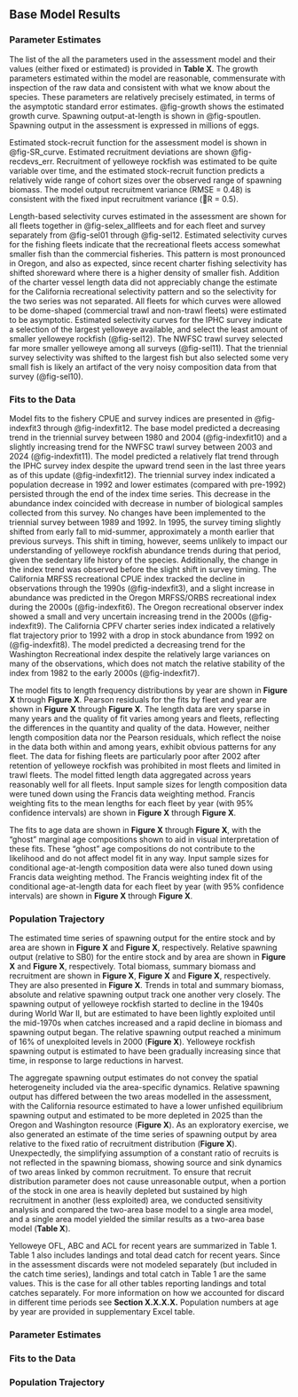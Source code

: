 ## Base Model Results

### Parameter Estimates

The list of the all the parameters used in the assessment model and their values (either fixed or estimated) is provided in **Table X**. The growth parameters estimated within the model are reasonable, commensurate with inspection of the raw data and consistent with what we know about the species. These parameters are relatively precisely estimated, in terms of the asymptotic standard error estimates. @fig-growth shows the estimated growth curve. Spawning output-at-length is shown in @fig-spoutlen. Spawning output in the assessment is expressed in millions of eggs.

Estimated stock-recruit function for the assessment model is shown in @fig-SR_curve. Estimated recruitment deviations are shown @fig-recdevs_err. Recruitment of yelloweye rockfish was estimated to be quite variable over time, and the estimated stock-recruit function predicts a relatively wide range of cohort sizes over the observed range of spawning biomass. The model output recruitment variance (RMSE = 0.48) is consistent with the fixed input recruitment variance (R = 0.5).

Length-based selectivity curves estimated in the assessment are shown for all fleets together in @fig-selex_allfleets and for each fleet and survey separately from @fig-sel01 through @fig-sel12. Estimated selectivity curves for the fishing fleets indicate that the recreational fleets access somewhat smaller fish than the commercial fisheries. This pattern is most pronounced in Oregon, and also as expected, since recent charter fishing selectivity has shifted shoreward where there is a higher density of smaller fish. Addition of the charter vessel length data did not appreciably change the estimate for the California recreational selectivity pattern and so the selectivity for the two series was not separated. All fleets for which curves were allowed to be dome-shaped (commercial trawl and non-trawl fleets) were estimated to be asymptotic. Estimated selectivity curves for the IPHC survey indicate a selection of the largest yelloweye available, and select the least amount of smaller yelloweye rockfish (@fig-sel12). The NWFSC trawl survey selected far more smaller yelloweye among all surveys (@fig-sel11). That the triennial survey selectivity was shifted to the largest fish but also selected some very small fish is likely an artifact of the very noisy composition data from that survey (@fig-sel10). 

### Fits to the Data

Model fits to the fishery CPUE and survey indices are presented in @fig-indexfit3 through @fig-indexfit12. The base model predicted a decreasing trend in the triennial survey between 1980 and 2004 (@fig-indexfit10) and a slightly increasing trend for the NWFSC trawl survey between 2003 and 2024 (@fig-indexfit11). The model predicted a relatively flat trend through the IPHC survey index despite the upward trend seen in the last three years as of this update (@fig-indexfit12). The triennial survey index indicated a population decrease in 1992 and lower estimates (compared with pre-1992) persisted through the end of the index time series. This decrease in the abundance index coincided with decrease in number of biological samples collected from this survey. No changes have been implemented to the triennial survey between 1989 and 1992. In 1995, the survey timing slightly shifted from early fall to mid-summer, approximately a month earlier that previous surveys. This shift in timing, however, seems unlikely to impact our understanding of yelloweye rockfish abundance trends during that period, given the sedentary life history of the species. Additionally, the change in the index trend was observed before the slight shift in survey timing. The California MRFSS recreational CPUE index tracked the decline in observations through the 1990s (@fig-indexfit3), and a slight increase in abundance was predicted in the Oregon MRFSS/ORBS recreational index during the 2000s (@fig-indexfit6). The Oregon recreational observer index showed a small and very uncertain increasing trend in the 2000s (@fig-indexfit9). The California CPFV charter series index indicated a relatively flat trajectory prior to 1992 with a drop in stock abundance from 1992 on (@fig-indexfit8). The model predicted a decreasing trend for the Washington Recreational index despite the relatively large variances on many of the observations, which does not match the relative stability of the index from 1982 to the early 2000s (@fig-indexfit7).

The model fits to length frequency distributions by year are shown in **Figure X** through **Figure X**. Pearson residuals for the fits by fleet and year are shown in **Figure X** through **Figure X**. The length data are very sparse in many years and the quality of fit varies among years and fleets, reflecting the differences in the quantity and quality of the data. However, neither length composition data nor the Pearson residuals, which reflect the noise in the data both within and among years, exhibit obvious patterns for any fleet. The data for fishing fleets are particularly poor after 2002 after retention of yelloweye rockfish was prohibited in most fleets and limited in trawl fleets. The model fitted length data aggregated across years reasonably well for all fleets. Input sample sizes for length composition data were tuned down using the Francis data weighting method. Francis weighting fits to the mean lengths for each fleet by year (with 95% confidence intervals) are shown in **Figure X** through **Figure X**.

The fits to age data are shown in **Figure X** through **Figure X**, with the “ghost” marginal age compositions shown to aid in visual interpretation of these fits. These “ghost” age compositions do not contribute to the likelihood and do not affect model fit in any way. Input sample sizes for conditional age-at-length composition data were also tuned down using Francis data weighting method. The Francis weighting index fit of the conditional age-at-length data for each fleet by year (with 95% confidence intervals) are shown in **Figure X** through **Figure X**.

### Population Trajectory

The estimated time series of spawning output for the entire stock and by area are shown in **Figure X** and **Figure X**, respectively. Relative spawning output (relative to SB0) for the entire stock and by area are shown in **Figure X** and **Figure X**, respectively. Total biomass, summary biomass and recruitment are shown in **Figure X**, **Figure X** and **Figure X**, respectively. They are also presented in **Figure X**. Trends in total and summary biomass, absolute and relative spawning output track one another very closely. The spawning output of yelloweye rockfish started to decline in the 1940s during World War II, but are estimated to have been lightly exploited until the mid-1970s when catches increased and a rapid decline in biomass and spawning output began. The relative spawning output reached a minimum of 16% of unexploited levels in 2000 (**Figure X**). Yelloweye rockfish spawning output is estimated to have been gradually increasing since that time, in response to large reductions in harvest.

The aggregate spawning output estimates do not convey the spatial heterogeneity included via the area-specific dynamics. Relative spawning output has differed between the two areas modelled in the assessment, with the California resource estimated to have a lower unfished
equilibrium spawning output and estimated to be more depleted in 2025 than the Oregon and Washington resource (**Figure X**). As an exploratory exercise, we also generated an estimate of the time series of spawning output by area relative to the fixed ratio of recruitment distribution (**Figure X**). Unexpectedly, the simplifying assumption of a constant ratio of recruits is not reflected in the spawning biomass, showing source and sink dynamics of two areas linked by common recruitment. To ensure that recruit distribution parameter does not cause unreasonable output, when a portion of the stock in one area is heavily depleted but sustained by high recruitment in another (less exploited) area, we conducted sensitivity analysis and compared the two-area base model to a single area model, and a single area model yielded the similar results as a two-area base model (**Table X**).

Yelloweye OFL, ABC and ACL for recent years are summarized in Table 1. Table 1 also includes landings and total dead catch for recent years. Since in the assessment discards were not modeled separately (but included in the catch time series), landings and total catch in Table 1 are
the same values. This is the case for all other tables reporting landings and total catches separately. For more information on how we accounted for discard in different time periods see **Section X.X.X.X.** Population numbers at age by year are provided in supplementary Excel table.

### Parameter Estimates

<!-- Table listing all explicit parameters in the stock assessment model used for base model, their purpose (e.g., recruitment parameter, selectivity parameter) and whether or not the parameter was actually estimated in the stock assessment model. Include the associated asymptotic standard error estimates.  -->

<!-- Population numbers and biomass at age × year × sex (if sex-specific M, growth, or selectivity) (may be provided as a text, csv, or spreadsheet file). This is not required while undergoing review. Can be included in electronic appendices (SS report files), should be provided as supplementary material for assessments developed with alternative assessment platforms.  -->

<!-- 4. Selectivity estimates (if not included elsewhere). 5. Stock-recruitment relationship. 6. Clear description of units for all outputs.  -->

<!-- Parameter uncertainty (variance estimation conditioned on a given model, estimation framework, data set choice, and weighting scheme). This element for evaluating uncertainty includes expressing uncertainty in derived outputs of the model and estimating CVs using appropriate methods (e.g., bootstrap, asymptotic methods, Bayesian approaches, such as MCMC).   -->

### Fits to the Data

<!-- Residual analysis for the base-run configuration, e.g., residual plots, time series plots of observed and predicted values, etc.   -->

### Population Trajectory

<!-- Time-series of total biomass, summary biomass, and spawning biomass (and/or spawning output), depletion relative to B0, recruitment and fishing mortality (1-SPR) (or exploitation rate estimates if fishing mortality not available) (table and figures).  -->

